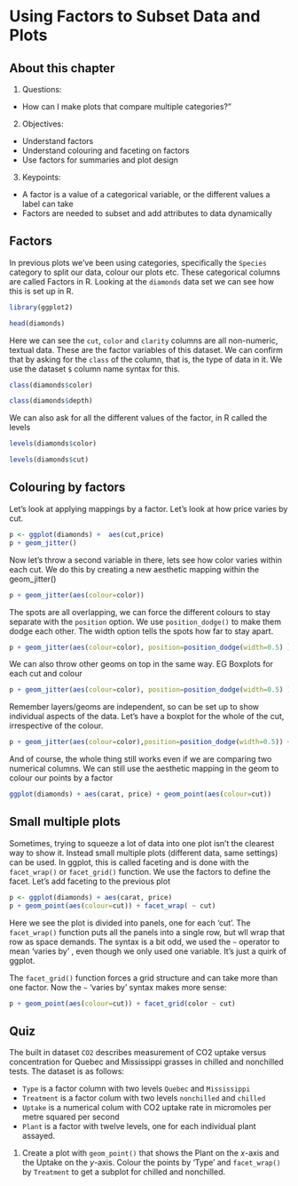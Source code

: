 # Using Factors to Subset Data and Plots

## About this chapter
1. Questions:
- How can I make plots that compare multiple categories?"
2. Objectives:
- Understand factors
- Understand colouring and faceting on factors
- Use factors for summaries and plot design
3. Keypoints:
- A factor is a value of a categorical variable, or the different values a label can take
- Factors are needed to subset and add attributes to data dynamically

## Factors

In previous plots we've been using categories, specifically the `Species` category to split our data, colour our plots etc. These categorical columns are called Factors in R. Looking at the `diamonds` data set we can see how this is set up in R.

```r
library(ggplot2)
```

```r
head(diamonds)
```


Here we can see the `cut`, `color` and `clarity` columns are all non-numeric, textual data. These are the factor variables of this dataset. We can confirm that by asking for the `class` of the column, that is, the type of data in it. We use the dataset `$` column name syntax for this.

```r
class(diamonds$color)
```
```r
class(diamonds$depth)
```


We can also ask for all the different values of the factor, in R called the levels
```r
levels(diamonds$color)
```
```r
levels(diamonds$cut)
```
## Colouring by factors

Let's look at applying mappings by a factor. Let's look at how price varies by cut.

```r
p <- ggplot(diamonds) +  aes(cut,price) 
p + geom_jitter()
```

Now let's throw a second variable in there, lets see how color varies within each cut. We do this by creating a new aesthetic mapping within the geom_jitter()

```r
p + geom_jitter(aes(colour=color))
```

The spots are all overlapping, we can force the different colours to stay separate with the `position` option. We use `position_dodge()` to make them dodge each other. The width option tells the spots how far to stay apart.

```r
p + geom_jitter(aes(colour=color), position=position_dodge(width=0.5) )
```

We can also throw other geoms on top in the same way. EG Boxplots for each cut and colour

```r
p + geom_jitter(aes(colour=color), position=position_dodge(width=0.5) ) + geom_boxplot( aes(colour=color), position=position_dodge() )
```

Remember layers/geoms are independent, so can be set up to show individual aspects of the data. Let's have a boxplot for the whole of the cut, irrespective of the colour.
```r
p + geom_jitter(aes(colour=color),position=position_dodge(width=0.5)) + geom_boxplot() 
```

And of course, the whole thing still works even if we are comparing two numerical columns. We can still use the aesthetic mapping in the geom to colour our points by a factor

```r
ggplot(diamonds) + aes(carat, price) + geom_point(aes(colour=cut))
```

## Small multiple plots
Sometimes, trying to squeeze a lot of data into one plot isn't the clearest way to show it. Instead small multiple plots (different data, same settings) can be used. In ggplot, this is called faceting and is done with the `facet_wrap()` or `facet_grid()` function. We use the factors to define the facet.  Let's add faceting to the previous plot

```r
p <- ggplot(diamonds) + aes(carat, price) 
p + geom_point(aes(colour=cut)) + facet_wrap( ~ cut)
```

Here we see the plot is divided into panels, one for each 'cut'. The `facet_wrap()` function puts all the panels into a single row, but wll wrap that row as space demands. The syntax is a bit odd, we used the `~` operator to mean 'varies by' , even though we only used one variable. It's just a quirk of ggplot.

The `facet_grid()` function forces a grid structure and can take more than one factor. Now the `~` 'varies by' syntax makes more sense:
```r
p + geom_point(aes(colour=cut)) + facet_grid(color ~ cut)
```

## Quiz
The built in dataset `CO2` describes measurement of CO2 uptake versus concentration for Quebec and Mississippi grasses in chilled and nonchilled tests. The dataset is as follows:
  
  * `Type` is a factor column with two levels `Quebec` and `Mississippi`
  * `Treatment` is a factor colum with two levels `nonchilled` and `chilled`
  * `Uptake` is a numerical colum with CO2 uptake rate in micromoles per metre squared per second
  * `Plant` is a factor with twelve levels, one for each individual plant assayed.

1. Create a plot with `geom_point()` that shows the Plant on the _x_-axis and the Uptake on the _y_-axis. Colour the points by 'Type' and `facet_wrap()` by `Treatment` to get a subplot for chilled and nonchilled.

